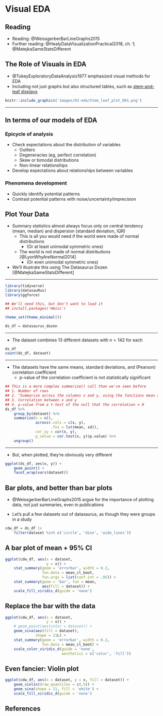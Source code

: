# Visual EDA #

## Reading

- Reading: @WeissgerberBarLineGraphs2015
- Further reading: @HealyDataVisualizationPractical2018, ch. 1; @MatejkaSameStatsDifferent

## The Role of Visuals in EDA ##

- @TukeyExploratoryDataAnalysis1977 emphasized visual methods for EDA
- Including not just graphs but also structured tables, such as [stem-and-leaf displays](https://en.wikipedia.org/wiki/Stem-and-leaf_display)


```r
knitr::include_graphics('images/03-eda/Stem_leaf_plot_001.png')
```

---

## In terms of our models of EDA ##

### Epicycle of analysis

- Check expectations about the distribution of variables
    - Outliers 
    - Degeneracies (eg, perfect correlation)
    - Skew or bimodal distributions
    - Non-linear relationships
- Develop expectations about relationships between variables

### Phenomena development 

- Quickly identify potential patterns
- Contrast potential patterns with noise/uncertainty/imprecision


## Plot Your Data ##

- Summary statistics almost always focus only on central tendency (mean, median) and dispersion (standard deviation, IQR)
    - This is all you would need if the world were made of normal distributions
        - (Or at least unimodal symmetric ones)
    - The world is not made of normal distributions [@LyonWhyAreNormal2014]
        - (Or even unimodal symmetric ones) 

- We'll illustrate this using The Datasaurus Dozen [@MatejkaSameStatsDifferent]

---

```r
library(tidyverse)
library(datasauRus)
library(ggforce)

## We'll need this, but don't want to load it
## install.packages('Hmisc')

theme_set(theme_minimal())

ds_df = datasaurus_dozen
```

---

- The dataset combines 13 different datasets with $n=142$ for each

```r
ds_df
count(ds_df, dataset)
```

---

- The datasets have the same means, standard deviations, and (Pearson) correlation coefficient
    - p-value of the correlation coefficient is not statistically significant

```r
## This is a more complex summarize() call than we've seen before
## 1. Number of rows
## 2. "Summarize across the columns x and y, using the functions mean and sd"; automatically generates names
## 3. Correlation between x and y
## 4. p-value from a t-test of the null that the correlation = 0
ds_df %>% 
    group_by(dataset) %>% 
    summarize(n = n(), 
              across(.cols = c(x, y), 
                     .fns = lst(mean, sd)), 
              cor_xy = cor(x, y), 
              p_value = cor.test(x, y)$p.value) %>% 
    ungroup()
```

---

- But, when plotted, they're obviously very different 

```r
ggplot(ds_df, aes(x, y)) +
    geom_point() +
    facet_wrap(vars(dataset))
```


## Bar plots, and better than bar plots ##

- @WeissgerberBarLineGraphs2015 argue for the importance of plotting data, not just summaries, even in publications

- Let's pull a few datasets out of datasaurus, as though they were groups in a study

```r
cdw_df = ds_df |> 
    filter(dataset %in% c('circle', 'dino', 'wide_lines'))
```

## A bar plot of mean + 95% CI

```r
ggplot(cdw_df, aes(x = dataset, 
                   y = x)) +
    stat_summary(geom = 'errorbar', width = 0.2,
                 fun.data = mean_cl_boot, 
                 fun.args = list(conf.int = .95)) +
    stat_summary(geom = 'bar', fun = mean, 
                 aes(fill = dataset)) +
    scale_fill_viridis_d(guide = 'none')
```

## Replace the bar with the data

```r
ggplot(cdw_df, aes(x = dataset, 
                   y = x)) +
    # geom_point(aes(color = dataset)) +
    geom_sina(aes(fill = dataset), 
              shape = 21L) +
    stat_summary(geom = 'errorbar', width = 0.2,
                 fun.data = mean_cl_boot) +
    scale_color_viridis_d(guide = 'none', 
                          aesthetics = c('color', 'fill'))
```

## Even fancier: Violin plot ##

```r
ggplot(cdw_df, aes(x = dataset, y = x, fill = dataset)) +
    geom_violin(draw_quantiles = c(.5)) +
    geom_sina(shape = 21, fill = 'white') +
    scale_fill_viridis_d(guide = 'none')
```


## References ##